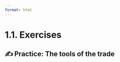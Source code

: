 ```yaml
---
format: html
---
```


<script src='../../src/quiz.js'></script>

# 1.1. Exercises

## ✍️  Practice: The tools of the trade

<div id='mcq1'></div>
<script>
    generateQuiz(
        'mcq1',
        'Question 1',
        'What is the main reason that it is important to use the right data science tools for the job and learn to work with them effectively?',
        {
        'It is a requirement to work in many big companies': 'While this might be true, why do you think companies value employees that can efficiently use these tools?',
        'It looks better on your resume if you are familiar with the state of the art data science software': 'While this is often true, why do you think companies value employees that can efficiently use these tools?',
        'It allows you to complete tasks more effectively and reduces the number of costly mistakes made': 'Great! While the other two options are also often correct, this is the most important motivation to learn about data science tools and how to use them effectively.',
        },
        'It allows you to complete tasks more effectively and reduces the number of costly mistakes made',
    );
</script>

<div id='mcq2'></div>
<script>
    generateQuiz(
        'mcq2',
        'Question 2',
        'The Shell (Bash) allows you to:',
        {
        'Version control files': 'Git is the tool that allows you to version control files.',
        'Navigate the file system': '',
        'Edit code files': 'We need a text editor or programming environment such as JupyterLab or VS Code for this!',
        'Create data visualizations': 'We use a programming language such as Python or R to create data visualizations.',
        },
        'Navigate the file system',
    );
</script>

<div id='mcq3'></div>
<script>
    generateQuiz(
        'mcq3',
        'Question 3',
        'What can you do with Jupyter Book?',
        {
        'Version control files': 'Git is the tool that allows you to version control files.',
        'Navigate the file system': 'For this you need a shell, such as Bash.',
        'Publish books and web pages': 'You got it!',
        'Edit code files': 'We need a text editor or programming environment such as JupyterLab or VSCode for this!',
        },
        'Publish books and web pages',
    );
</script>

<div id='mcq4'></div>
<script>
    generateQuiz(
        'mcq4',
        'True or False',
        'All the tools we are using in this course are open source and free to use.',
        {
        'True': 'You got it!',
        'False': 'They are! Volunteer contributions from people around the world support the development of these tools.',
        },
        'True',
    );
</script>
